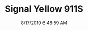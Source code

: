 ---
width: 2000
height: 1333
title: Signal Yellow 911S
description: Signal Yellow 911S Targa rear
date: 8/17/2019 6:48:59 AM
cameraMake: Sony
cameraModel: ILCE-7M3
lens: FE 24-105mm F4 G OSS
settingsfStop: f/4
settingsISO: ISO 50
settingsShutter: 1/40
settingsFocalLength: 105 mm
---